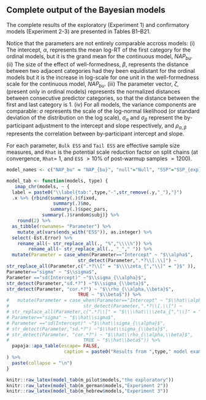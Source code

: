 \label{appendix:b}

## Complete output of the Bayesian models  {-}
The complete results of the exploratory (Experiment 1) and confirmatory models (Experiment 2-3) are presented in Tables B1--B21.
<!-- \@ref(tab:exploratory-NAPbu)-\@ref(tab:confirmatory-NAPtd).  -->

Notice that the parameters are not entirely comparable accross models: (i) The intercept, $\alpha$, represents the mean log-RT of the first category for the ordinal models, but it is the grand mean for the  continuous model, $NAP_{bu}$. (ii) The size of the effect of well-formedness, $\beta$, represents the distance between two adjacent categories had they been equidistant for the ordinal models but it is the increase in log-scale for one unit in the well-formedness scale for the continuous model, $NAP_{bu}$. (iii) The parameter vector, $\zeta$, (present only in ordinal models) represents the normalized distances between consecutive predictor categories, so that the distance between the first and last category is $1$. (iv) For all models, the variance components are comparable: $\sigma$ represents the scale of the log-normal likelihood (or standard deviation of the distribution on the log scale), $\sigma_\alpha$ and $\sigma_\beta$ represent the by-participant adjustment to the intercept and slope respectively, and $\rho_{\alpha,\beta}$ represents the correlation between by-participant intercept and slope. 

For each parameter, `Bulk ESS`
and `Tail ESS` are effective sample size measures, and `Rhat` is the potential
scale reduction factor on split chains (at convergence, `Rhat`= 1, and `ESS` $> 10\%$ of post-warmup samples $=1200$).

\clearpage

```r

model_names <- c("NAP_bu" = "NAP_{bu}", "null"="Null", "SSP"="SSP_{exp}", "SSP_obs" = "SSP_{col}", "MSD" = "MSD_{exp}", "MSD_obs" = "MSD_{col}", "NAP_td" = "NAP_{td}")

model_tab <- function(models, type) {
   imap_chr(models, ~ {
  label = paste0("\\label{tab:",type,"-",str_remove(.y,"_"),"}")
  .x %>% {rbind(summary(.)$fixed,
                 summary(.)$mo,
                summary(.)$spec_pars,
             summary(.)$random$subj)} %>%
    round(2) %>%
  as_tibble(rownames= "Parameter") %>%
    mutate_at(vars(ends_with("ESS")), as.integer) %>%
  select(-Est.Error) %>%
    rename_all(~ str_replace_all(., "%","\\\\%")) %>% 
        rename_all(~ str_replace_all(., "_"," ")) %>% 
  mutate(Parameter = case_when(Parameter=="Intercept" ~ "$\\alpha$",
                          str_detect(Parameter,".*?\\[.\\]") ~ 
str_replace_all(Parameter,c(".*?\\[" = "$\\\\zeta_{","\\]" = "}$" )),
Parameter=="sigma" ~ "$\\sigma$",
Parameter =="sd(Intercept)" ~"$\\sigma_{\\alpha}$",
str_detect(Parameter,"sd.*?") ~"$\\sigma_{\\beta}$",
str_detect(Parameter, "cor.*?") ~ "$\\rho_{\\alpha,\\beta}$",
                          TRUE ~ "$\\beta$")) %>%
#   mutate(Parameter = case_when(Parameter=="Intercept" ~ "$\\hat\\alpha$",
#                           str_detect(Parameter,".*?\\[.\\]") ~ 
# str_replace_all(Parameter,c(".*?\\[" = "$\\\\hat\\\\zeta_{","\\]" = "}$" )),
# Parameter=="sigma" ~ "$\\hat\\sigma$",
# Parameter =="sd(Intercept)" ~"$\\hat\\sigma_{\\alpha}$",
# str_detect(Parameter,"sd.*?") ~"$\\hat\\sigma_{\\beta}$",
# str_detect(Parameter, "cor.*?") ~ "$\\hat\\rho_{\\alpha,\\beta}$",
#                           TRUE ~ "$\\hat\\beta$")) %>%
  papaja::apa_table(escape= FALSE,
                     caption = paste0("Results from ",type," model examining the results of the $",model_names[.y],"$ model. ",label= label, note= "See text for the interpretation of the parameters and column names."))}
) %>% 
  paste(collapse = "\n")
}

knitr::raw_latex(model_tab(m_pilot$models,"the exploratory"))
knitr::raw_latex(model_tab(m_german$models,"Experiment 2"))
knitr::raw_latex(model_tab(m_hebrew$models,"Experiment 3"))
```
